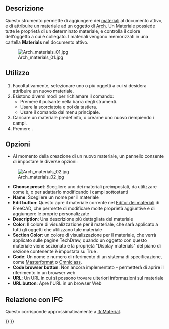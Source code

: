 <languages/>

{{Docnav/it
|
|
|[[Arch_Workbench/it|Arch]]
|IconL=
|IconR=
|IconC=Workbench_Arch.svg
}}

{{VeryImportantMessage|QUESTO COMANDO È OBSOLETO<br>
Non è disponibile nella {{VersionPlus/it|1.0}}. Utilizzare invece [[BIM_Material/it|BIM Materiale]].}}

{{GuiCommand/it
|Name=Arch SetMaterial
|Name/it=Arch Materiale
|MenuLocation=Arch → Strumenti di materiali → Materiale
|Workbenches=[[Arch_Workbench/it|Arch]], [[BIM_Workbench/it|BIM]]
|Shortcut={{KEY|M}} {{KEY|T}}
|SeeAlso=[[Arch_MultiMaterial/it|Multi-Materiale]]
}}

<span id="Description"></span>
==Descrizione==

Questo strumento permette di aggiungere dei [[Material/it|materiali]] al documento attivo, e di attribuire un materiale ad un oggetto di [[Arch_Workbench/it|Arch]]. Un Materiale possiede tutte le proprietà di un determinato materiale, e controlla il colore dell'oggetto a cui è collegato. I materiali vengono memorizzati in una cartella '''Materials''' nel documento attivo.

[[Image:Arch materials 01.jpg]]

<span id="Usage"></span>
==Utilizzo==

# Facoltativamente, selezionare uno o più oggetti a cui si desidera attribuire un nuovo materiale.
# Esistono diversi modi per richiamare il comando:
#* Premere il pulsante {{Button|[[Image:Arch_SetMaterial.svg|16px]] [[Arch SetMaterial/it|Imposta materiale]]}} nella barra degli strumenti.
#* Usare la scorciatoia {{KEY|M}} e poi {{KEY|T}} da tastiera.
#* Usare il comando {{MenuCommand|Arch → Strumenti materiali → Materiale}} dal menu principale.
# Caricare un materiale predefinito, o crearne uno nuovo riempiendo i campi.
# Premere {{Button|OK}}.

<span id="Options"></span>
== Opzioni ==

* Al momento della creazione di un nuovo materiale, un pannello consente di impostare le diverse opzioni:

[[Image:Arch materials 02.jpg]]

<div class="mw-translate-fuzzy">
* '''Choose preset''': Scegliere uno dei materiali preimpostati, da utilizzare come è, o per adattarlo modificando i campi sottostanti
* '''Name''': Scegliere un nome per il materiale
* '''Edit button''': Questo apre il materiale corrente nel [[FEM_MaterialEditor/it|Editor dei materiali]] di FreeCAD, che permette di modificare molte proprietà aggiuntive e di aggiungere le proprie personalizzate
* '''Description''': Una descrizione più dettagliata del materiale
* '''Color''': Il colore di visualizzazione per il materiale, che sarà applicato a tutti gli oggetti che utilizzano tale materiale
* '''Section Color''': un colore di visualizzazione per il materiale, che verrà applicato sulle pagine TechDraw, quando un oggetto con questo materiale viene sezionato e la proprietà "Display materials" del piano di sezione contenente è impostata su True .
* '''Code''': Un nome e numero di riferimento di un sistema di specificazione, come [https://en.wikipedia.org/wiki/MasterFormat Masterformat] o [http://www.omniclass.org/ Omniclass].
* '''Code browser button''': Non ancora implementato - permetterà di aprire il riferimento in un browser web
* '''URL''': Un URL in cui si possono trovare ulteriori informazioni sul materiale
* '''URL button''': Apre l'URL in un browser Web
</div>

<span id="Relation_to_IFC"></span>
== Relazione con IFC ==

Questo corrisponde approssimativamente a [https://standards.buildingsmart.org/IFC/DEV/IFC4_2/FINAL/HTML/link/ifcmaterial.htm IfcMaterial].


{{Docnav/it
|
|
|[[Arch_Workbench/it|Arch]]
|IconL=
|IconR=
|IconC=Workbench_Arch.svg
}}

{{BIM_Tools_navi{{#translation:}}}}
{{Userdocnavi{{#translation:}}}}